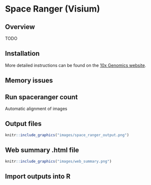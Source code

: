 # Space Ranger (Visium)


## Overview

TODO

## Installation

More detailed instructions can be found on the [10x Genomics website](https://support.10xgenomics.com/spatial-gene-expression/software/pipelines/latest/installation).


## Memory issues


## Run spaceranger count

Automatic alignment of images


## Output files

```r
knitr::include_graphics("images/space_ranger_output.png")
```


## Web summary .html file

```r
knitr::include_graphics("images/web_summary.png")
```


## Import outputs into R

